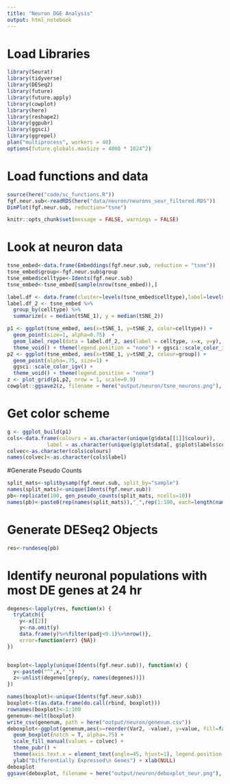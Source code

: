 ```yaml
---
title: "Neuron DGE Analysis"
output: html_notebook
---
```


# Load Libraries
```r
library(Seurat)
library(tidyverse)
library(DESeq2)
library(future)
library(future.apply)
library(cowplot)
library(here)
library(reshape2)
library(ggpubr)
library(ggsci)
library(ggrepel)
plan("multiprocess", workers = 40)
options(future.globals.maxSize = 4000 * 1024^2)
```

# Load functions and data
```r
source(here("code/sc_functions.R"))
fgf.neur.sub<-readRDS(here("data/neuron/neurons_seur_filtered.RDS"))
DimPlot(fgf.neur.sub, reduction="tsne")
```

```r
knitr::opts_chunk$set(message = FALSE, warnings = FALSE)
```


# Look at neuron data
```r
tsne_embed<-data.frame(Embeddings(fgf.neur.sub, reduction = "tsne"))
tsne_embed$group<-fgf.neur.sub$group
tsne_embed$celltype<-Idents(fgf.neur.sub)
tsne_embed<-tsne_embed[sample(nrow(tsne_embed)),]

label.df <- data.frame(cluster=levels(tsne_embed$celltype),label=levels(tsne_embed$celltype))
label.df_2 <- tsne_embed %>% 
  group_by(celltype) %>% 
  summarize(x = median(tSNE_1), y = median(tSNE_2))

p1 <- ggplot(tsne_embed, aes(x=tSNE_1, y=tSNE_2, color=celltype)) + 
  geom_point(size=1, alpha=0.75)  + 
  geom_label_repel(data = label.df_2, aes(label = celltype, x=x, y=y), size=3, fontface="bold", inherit.aes = F)  +
  theme_void() + theme(legend.position = "none") + ggsci::scale_color_igv()
p2 <- ggplot(tsne_embed, aes(x=tSNE_1, y=tSNE_2, colour=group)) + 
  geom_point(alpha=.75, size=1) + 
  ggsci::scale_color_igv() + 
  theme_void() + theme(legend.position = "none")
z <- plot_grid(p1,p2, nrow = 1, scale=0.9)
cowplot::ggsave2(z, filename = here("output/neuron/tsne_neurons.png"), h=5, w=10)
```

# Get color scheme
```r
g <- ggplot_build(p1)
cols<-data.frame(colours = as.character(unique(g$data[[1]]$colour)), 
             label = as.character(unique(g$plot$data[, g$plot$labels$colour])))
colvec<-as.character(cols$colours)
names(colvec)<-as.character(cols$label)
```

#Generate Pseudo Counts
```r
split_mats<-splitbysamp(fgf.neur.sub, split_by="sample")
names(split_mats)<-unique(Idents(fgf.neur.sub))
pb<-replicate(100, gen_pseudo_counts(split_mats, ncells=10)) 
names(pb)<-paste0(rep(names(split_mats)),"_",rep(1:100, each=length(names(split_mats))))
```

# Generate DESeq2 Objects
```r
res<-rundeseq(pb)
```

# Identify neuronal populations with most DE genes at 24 hr
```r
degenes<-lapply(res, function(x) {
  tryCatch({
    y<-x[[2]]
    y<-na.omit(y)
    data.frame(y)%>%filter(padj<0.1)%>%nrow()}, 
    error=function(err) {NA})
})


boxplot<-lapply(unique(Idents(fgf.neur.sub)), function(x) {
  y<-paste0("^",x,"_")
  z<-unlist(degenes[grep(y, names(degenes))])
})

names(boxplot)<-unique(Idents(fgf.neur.sub))
boxplot<-t(as.data.frame(do.call(rbind, boxplot)))
rownames(boxplot)<-1:100
genenum<-melt(boxplot)
write_csv(genenum, path = here("output/neuron/genenum.csv"))
deboxplot<-ggplot(genenum,aes(x=reorder(Var2, -value), y=value, fill=factor(Var2))) + 
  geom_boxplot(notch = T, alpha=.75) + 
  scale_fill_manual(values = colvec) +
  theme_pubr() +
  theme(axis.text.x = element_text(angle=45, hjust=1), legend.position = "none") + 
  ylab("Differentially Expressed\n Genes") + xlab(NULL) 
deboxplot
ggsave(deboxplot, filename = here("output/neuron/deboxplot_neur.png"), w=10, h=5)
```
